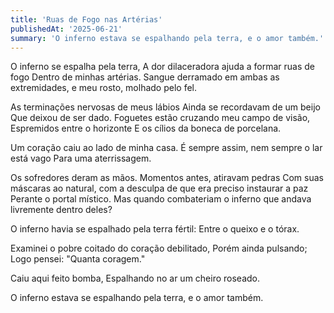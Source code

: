 ```yaml
---
title: 'Ruas de Fogo nas Artérias'
publishedAt: '2025-06-21'
summary: 'O inferno estava se espalhando pela terra, e o amor também.'
---
```


O inferno se espalha pela terra,
A dor dilaceradora ajuda a formar ruas de fogo
Dentro de minhas artérias.
Sangue derramado em ambas as extremidades, e meu rosto, molhado pelo fel.

As terminações nervosas de meus lábios
Ainda se recordavam de um beijo
Que deixou de ser dado.
Foguetes estão cruzando meu campo de visão,
Espremidos entre o horizonte
E os cílios da boneca de porcelana.

Um coração caiu ao lado de minha casa. É sempre assim, nem sempre o lar está vago
Para uma aterrissagem.

Os sofredores deram as mãos. Momentos antes, atiravam pedras
Com suas máscaras ao natural, com a desculpa de que era preciso instaurar a paz
Perante o portal místico. Mas quando combateriam o inferno que andava livremente dentro deles?

O inferno havia se espalhado pela terra fértil:
Entre o queixo e o tórax.

Examinei o pobre coitado do coração debilitado,
Porém ainda pulsando;
Logo pensei: "Quanta coragem."

Caiu aqui feito bomba,
Espalhando no ar um cheiro roseado.

O inferno estava se espalhando pela terra, e o amor também.